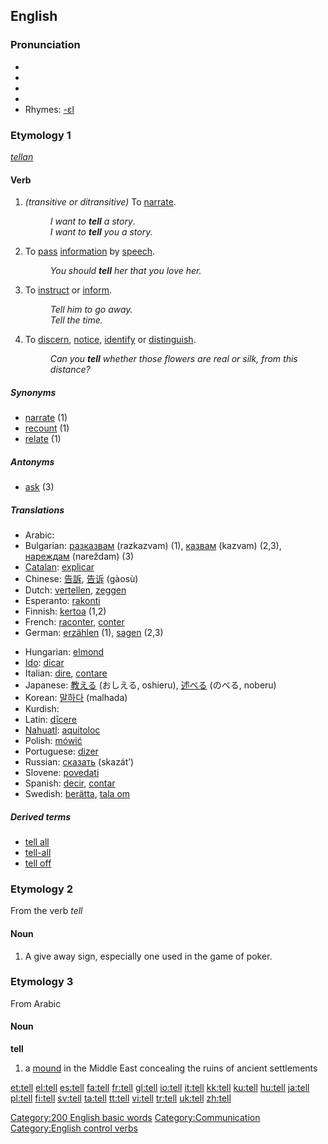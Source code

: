 {{wikipedia|Tell (disambiguation)}}
==English==

{{rank|each|between|face|175|tell|because|few|whom}}

===Pronunciation===
*{{IPA|/tĕl/}}
*{{IPA|/tel/}}
*{{SAMPA|/tel/}}
*{{audio|en-us-tell.ogg|Audio (US)}}
*Rhymes: [[Rhymes:English:-ɛl|-ɛl]]

===Etymology 1===
{{OE.}} ''[[tellan]]''

====Verb====
{{irregverb|'''tell'''|'''[[tells]]'''|'''[[told]]'''|'''[[told]]'''|'''[[telling]]'''}}

# ''(transitive or ditransitive)'' To [[narrate]].
#:''I want to '''tell''' a story''.
#:''I want to '''tell''' you a story.''
# {{transitive}} To [[pass]] [[information]] by [[speech]].
#:''You should '''tell''' her that you love her.''
# {{transitive}} To [[instruct]] or [[inform]].
#:''Tell him to go away.''
#:''Tell the time.''
# {{intransitive}} To [[discern]], [[notice]], [[identify]] or [[distinguish]].
#:''Can you '''tell''' whether those flowers are real or silk, from this distance?''

=====Synonyms=====
*[[narrate]] (1)
*[[recount]] (1)
*[[relate]] (1)

=====Antonyms=====
*[[ask]] (3)

=====Translations=====
{{top}}
*Arabic: {{ARchar|[[اخبر]]}} {{unicode|(’áχbara)}}
*Bulgarian: [[разказвам]] (razkazvam) (1), [[казвам]] (kazvam) (2,3), [[нареждам]] (nareždam) (3)
*[[Catalan]]: [[explicar]]
*Chinese: [[告訴]], [[告诉]] (gàosù)
*Dutch: [[vertellen]], [[zeggen]]
*Esperanto: [[rakonti]]
*Finnish: [[kertoa]] (1,2)
*French: [[raconter]], [[conter]]
*German: [[erzählen]] (1), [[sagen]] (2,3)
{{mid}}
*Hungarian: [[el]][[mond]]
*[[Ido]]: [[dicar]]
*Italian: [[dire]], [[contare]]
*Japanese: [[教える]] (おしえる, oshieru), [[述べる]] (のべる, noberu)
*Korean: [[말하다]] (malhada)
*Kurdish: {{KUchar|[[گێڕان]]}}
*Latin: [[dicere|dīcere]]
*[[Nahuatl]]: [[aquitoloc]]
*Polish: [[mówić]]
*Portuguese: [[dizer]]
*Russian: [[сказать]] (skazát’)
*Slovene: [[povedati]]
*Spanish: [[decir]], [[contar]]
*Swedish: [[berätta]], [[tala om]]
{{bottom}}

=====Derived terms=====
* [[tell all]]
* [[tell-all]]
* [[tell off]]

===Etymology 2===
From the verb ''tell''

====Noun====
{{en-noun}}

# A give away sign, especially one used in the game of poker.

===Etymology 3===
From Arabic

====Noun====
'''tell'''

# a [[mound]] in the Middle East concealing the ruins of ancient settlements

[[Category:200 English basic words]]
[[Category:Communication]]
[[Category:English control verbs]]

[[et:tell]]
[[el:tell]]
[[es:tell]]
[[fa:tell]]
[[fr:tell]]
[[gl:tell]]
[[io:tell]]
[[it:tell]]
[[kk:tell]]
[[ku:tell]]
[[hu:tell]]
[[ja:tell]]
[[pl:tell]]
[[fi:tell]]
[[sv:tell]]
[[ta:tell]]
[[tt:tell]]
[[vi:tell]]
[[tr:tell]]
[[uk:tell]]
[[zh:tell]]